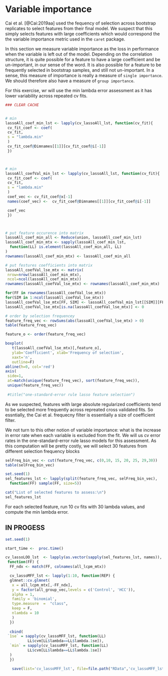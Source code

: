 # Variable importance  {#variable-importance}

Cai et al. [@Cai:2019aa] used the fequency of selection across
bootstrap replicates to select features from their final model.
We suspect that this simply selects features with large coefficients
which would correspond the the variable importance metric
used in the `caret` package.  

In this section we measure variable importance as the loss in performance when the variable is left out
of the model.  Depending on the correlation structure, it is quite possible
for a feature to have a large coefficient and be un-important, in our sense of the word.
It is also possible for a feature to be frequently selected in bootstrap samples, and
still not un-important.  In a sense, this measure of importance is really a measure
of `single importance`.  We should therefore also have a measure of `group importance`.

For this exercise, wr will use the min lambda error assessment as it has
lower variability across repeated cv fits.

```r
### CLEAR CACHE


# min
lassoAll_coef_min_lst <- lapply(cv_lassoAll_lst, function(cv_fit){
 cv_fit_coef <- coef(
 cv_fit,
 s = "lambda.min"
 )
 cv_fit_coef@Dimnames[[1]][cv_fit_coef@i[-1]]
 })



# min
lassoAll_coefVal_min_lst <- lapply(cv_lassoAll_lst, function(cv_fit){
 cv_fit_coef <- coef(
 cv_fit,
 s = "lambda.min"
 )
 coef_vec <- cv_fit_coef@x[-1]
 names(coef_vec) <-  cv_fit_coef@Dimnames[[1]][cv_fit_coef@i[-1]]

 coef_vec
 })



# put feature occurence into matrix
lassoAll_coef_min_all <- Reduce(union, lassoAll_coef_min_lst)
lassoAll_coef_min_mtx <- sapply(lassoAll_coef_min_lst, 
  function(LL) is.element(lassoAll_coef_min_all, LL)
)
rownames(lassoAll_coef_min_mtx) <- lassoAll_coef_min_all

# put festures coefficients into matrix
lassoAll_coefVal_lse_mtx <- matrix(
 nrow=nrow(lassoAll_coef_min_mtx), 
 ncol=ncol(lassoAll_coef_min_mtx))
rownames(lassoAll_coefVal_lse_mtx) <- rownames(lassoAll_coef_min_mtx)

for(FF in rownames(lassoAll_coefVal_lse_mtx))
for(SIM in 1:ncol(lassoAll_coefVal_lse_mtx))
lassoAll_coefVal_lse_mtx[FF, SIM] <- lassoAll_coefVal_min_lst[[SIM]][FF]
lassoAll_coefVal_lse_mtx[is.na(lassoAll_coefVal_lse_mtx)] <- 0

```


```r

# order by selection frequencey
feature_freq_vec <- rowSums(abs(lassoAll_coefVal_lse_mtx) > 0)
table(feature_freq_vec)

feature_o <- order(feature_freq_vec)

boxplot(
   t(lassoAll_coefVal_lse_mtx)[,feature_o], 
   ylab='Coefficient', xlab='Frequency of selection',
   xaxt='n', 
   outline=F)
abline(h=0, col='red')
axis(
 side=1, 
 at=match(unique(feature_freq_vec), sort(feature_freq_vec)),
 unique(feature_freq_vec))
 
 #title("one-standard-error rule lasso feature selection")

```

As we suspected, features with large absolute regularized coefficients tend to
be selected more frequently across repreated cross validated fits.   So essntially,
the Cai et al. frequecny filter is essentially a size of coefficient filter.

We not turn to this other notion of variable importance: what is the increase in
error rate when each variable is excluded from the fit.  We will us cv error rates in
the one-standard-error rule lasso models for this assessment.  As this computation
will be pretty costly, we will select 30 features from different
selection frequency blocks

```r

selFreq_bin_vec <- cut(feature_freq_vec, c(0,10, 15, 20, 25, 29,30))
table(selFreq_bin_vec)

set.seed(1)
sel_features_lst <- lapply(split(feature_freq_vec, selFreq_bin_vec),
  function(FF) sample(FF, size=5))

cat("List of selected features to assess:\n")
sel_features_lst

```


For each selected feature, run 10 cv fits with 30 lambda values, and compute the 
min lambda error.


## IN PROGESS {-}


```r

set.seed(1)

start_time <-  proc.time()

cv_lassoLOO_lst  <- lapply(as.vector(sapply(sel_features_lst, names)),
 function(FF) {
  FF_ndx <- match(FF, colnames(all_lcpm_mtx))

  cv_lassoMFF_lst <- lapply(1:10, function(REP) {
  glmnet::cv.glmnet(
   x = all_lcpm_mtx[,-FF_ndx],
   y = factor(all_group_vec,levels = c('Control', 'HCC')),
   alpha = 1,
   family = 'binomial',
   type.measure  =  "class",
   keep = F,
   nlambda = 10
   )
  })
 
  cbind(
 `1se` = sapply(cv_lassoMFF_lst, function(LL) 
          LL$cvm[LL$lambda==LL$lambda.1se]),
  `min` = sapply(cv_lassoMFF_lst, function(LL)
          LL$cvm[LL$lambda==LL$lambda.1se])
  )
  })

   save(list='cv_lassoMFF_lst', file=file.path("RData",'cv_lassoMFF_lst'))

```


